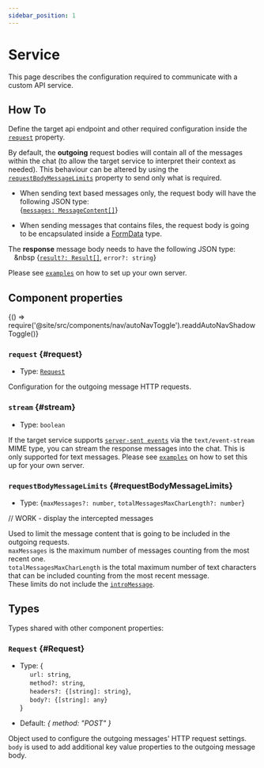 ```yaml
---
sidebar_position: 1
---
```


# Service

This page describes the configuration required to communicate with a custom API service.

<h2>How To</h2>

Define the target api endpoint and other required configuration inside the [`request`](#request) property.

By default, the **outgoing** request bodies will contain all of the messages within the chat (to allow the target service to interpret their context as needed).
This behaviour can be altered by using the [`requestBodyMessageLimits`](#requestBodyMessageLimits) property to send only what is required.

- When sending text based messages only, the request body will have the following JSON type: <br />
  {[`messages: MessageContent[]`](messages/#MessageContent)} <br />

- When sending messages that contains files, the request body is going to be encapsulated inside a [FormData](https://developer.mozilla.org/en-US/docs/Web/API/FormData) type.

The **response** message body needs to have the following JSON type: <br />
&nbsp;&nbsp;&nbsp;&nbsp {[`result?: Result[]`](HERE), `error?: string`} <br />

Please see [`examples`](https://github.com/OvidijusParsiunas/deep-chat/tree/main/other-packages/servers) on how to set up your own server.

<h2>Component properties</h2>


<BrowserOnly>{() => require('@site/src/components/nav/autoNavToggle').readdAutoNavShadowToggle()}</BrowserOnly>

### `request` {#request}

- Type: [`Request`](#Request)

Configuration for the outgoing message HTTP requests.

<ComponentContainer>
  <DeepChatBrowser
    request={{
      url: 'https://customapi.com/message',
      method: 'POST',
      headers: {customName: 'customHeaderValue'},
      body: {field: 'value'},
    }}
  ></DeepChatBrowser>
</ComponentContainer>

<LineBreak></LineBreak>

### `stream` {#stream}

- Type: `boolean`

If the target service supports [`server-sent events`](https://developer.mozilla.org/en-US/docs/Web/API/Server-sent_events/Using_server-sent_events) via the `text/event-stream` MIME type, you
can stream the response messages into the chat. This is only supported for text messages. Please see [`examples`](https://github.com/OvidijusParsiunas/deep-chat/tree/main/other-packages/servers) on how to set this up for your own server.

<ComponentContainer>
  <DeepChatBrowser
    stream={true}
    existingService={{demo: true}}
    introMessage={`The response message bubble will be populated gradually with text events.`}
  ></DeepChatBrowser>
</ComponentContainer>

<LineBreak></LineBreak>

### `requestBodyMessageLimits` {#requestBodyMessageLimits}

- Type: {`maxMessages?: number`, `totalMessagesMaxCharLength?: number`}

// WORK - display the intercepted messages

Used to limit the message content that is going to be included in the outgoing requests. <br />
`maxMessages` is the maximum number of messages counting from the most recent one. <br />
`totalMessagesMaxCharLength` is the total maximum number of text characters that can be included counting from the most recent message. <br />
These limits do not include the [`introMessage`](HERE).

<ComponentContainer>
  <DeepChatBrowser
    introMessage={`Observe the data that is going to be sent below.`}
    requestBodyMessageLimits={{
      totalMessagesMaxCharLength: 20,
      maxMessages: 2,
    }}
    existingService={{demo: true}}
  ></DeepChatBrowser>
</ComponentContainer>

<LineBreak></LineBreak>

## Types

Types shared with other component properties:

### `Request` {#Request}

- Type: {<br />
  &nbsp;&nbsp;&nbsp;&nbsp; `url: string`, <br />
  &nbsp;&nbsp;&nbsp;&nbsp; `method?: string`, <br />
  &nbsp;&nbsp;&nbsp;&nbsp; `headers?: {[string]: string}`, <br />
  &nbsp;&nbsp;&nbsp;&nbsp; `body?: {[string]: any}` <br />
  }

- Default: _{ method: "POST" }_

Object used to configure the outgoing messages' HTTP request settings. <br />
`body` is used to add additional key value properties to the outgoing message body.

<ComponentContainer>
  <DeepChatBrowser
    request={{
      url: 'https://customapi.com/message',
      method: 'POST',
      headers: {customName: 'customHeaderValue'},
      body: {customBodyField: 'customBodyValue'},
    }}
  ></DeepChatBrowser>
</ComponentContainer>

<LineBreak></LineBreak>
